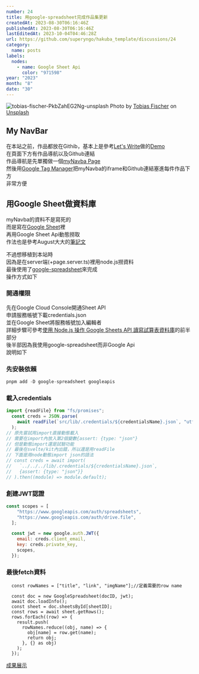 ```yaml
---
number: 24
title: 用google-spreadsheet完成作品集更新
createdAt: 2023-08-30T06:16:46Z
publishedAt: 2023-08-30T06:16:46Z
lastEditedAt: 2023-10-04T04:46:28Z
url: https://github.com/superyngo/hakuba_template/discussions/24
category:
  name: posts
labels:
  nodes:
    - name: Google Sheet Api
      color: "971598"
year: "2023"
month: "8"
date: "30"
---
```

![tobias-fischer-PkbZahEG2Ng-unsplash](https://github.com/superyngo/hakuba_template/assets/12149732/510668d0-3d64-4f80-8f59-ae29d52054d8)
Photo by <a href="https://unsplash.com/@tofi?utm_source=unsplash&utm_medium=referral&utm_content=creditCopyText">Tobias Fischer</a> on <a href="https://unsplash.com/photos/PkbZahEG2Ng?utm_source=unsplash&utm_medium=referral&utm_content=creditCopyText">Unsplash</a>
  
## My NavBar
  
在本站之前，作品都放在Githib，基本上是參考[Let's Write](https://www.letswrite.tw/)做的[Demo](https://letswritetw.github.io/letswrite-food-check/)  
在頁面下方有作品導航以及Github連結  
作品導航是先單獨做一個[myNavba Page](https://superyngo.github.io/myNavbar/)  
然後用[Google Tag Manager](https://tagmanager.google.com/#/home)把myNavba的iframe和Github連結塞進每件作品下方  
非常方便 
    
## 用Google Sheet做資料庫  
  
myNavba的資料不是寫死的  
而是寫在[Google Sheet](https://docs.google.com/spreadsheets/d/1qiQk_cpa-2W26a3djoXJh_zR9Ay3CGphO01ceAf91zE/edit?usp=sharing)裡  
再用Google Sheet Api動態撈取  
作法也是參考August大大的[筆記文](https://www.letswrite.tw/google-excel-db/)

不過想移植到本站時  
因為是在server端(+page.server.ts)裡用node.js撈資料  
最後使用了[google-spreadsheet](https://theoephraim.github.io/node-google-spreadsheet/)來完成    
操作方式如下  

### 開通權限  
先在Google Cloud Console開通Sheet API    
申請服務帳號下載credentials.json  
並在Google Sheet將服務帳號加入編輯者  
詳細步驟可參考[使用 Node.js 操作 Google Sheets API 讀寫試算表資料庫](https://www.wfublog.com/2023/04/nodejs-google-sheets-api-read-write.html)的前半部分  
後半部因為我使用google-spreadsheet而非Google Api  
說明如下  
  
### 先安裝依賴  
```js
pnpm add -D google-spreadsheet googleapis
```
  
### 載入credentials  
```js
import {readFile} from "fs/promises";
  const creds = JSON.parse(
    await readFile(`src/lib/.credentials/${credentialsName}.json`, "utf8")
  );
// 原先嘗試用import直接動態載入
// 需要在import內放入第2個變數{assert: {type: "json"}
// 但是動態import還是試驗功能
// 最後在svelte/kit內出錯，所以還是用readFile
// 下面是用node動態import json的語法
// const creds = await import(
//   `../../../lib/.credentials/${credentialsName}.json`,
//   {assert: {type: "json"}}
// ).then((module) => module.default);
```
  
### 創建JWT認證  
  
```js
const scopes = [
    "https://www.googleapis.com/auth/spreadsheets",
    "https://www.googleapis.com/auth/drive.file",
  ];

  const jwt = new google.auth.JWT({
    email: creds.client_email,
    key: creds.private_key,
    scopes,
  });
```
  
### 最後fetch資料  
  
```
  const rowNames = ["title", "link", "imgName"];//定義需要的row name

  const doc = new GoogleSpreadsheet(docID, jwt);
  await doc.loadInfo();
  const sheet = doc.sheetsById[sheetID];
  const rows = await sheet.getRows();
  rows.forEach((row) => {
    result.push(
      rowNames.reduce((obj, name) => {
        obj[name] = row.get(name);
        return obj;
      }, {} as obj)
    );
  });
```

[成果展示](/projects)